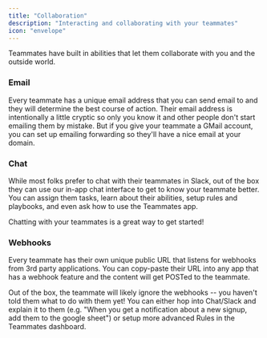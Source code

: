 ```yaml
---
title: "Collaboration"
description: "Interacting and collaborating with your teammates"
icon: "envelope"
---
```


Teammates have built in abilities that let them collaborate with you and the outside world.

### Email

Every teammate has a unique email address that you can send email to and they will determine the best course of action. Their email address is intentionally a little cryptic so only you know it and other people don't start emailing them by mistake. But if you give your teammate a GMail account, you can set up emailing forwarding so they'll have a nice email at your domain.

### Chat

While most folks prefer to chat with their teammates in Slack, out of the box they can use our in-app chat interface to get to know your teammate better. You can assign them tasks, learn about their abilities, setup rules and playbooks, and even ask how to use the Teammates app.

Chatting with your teammates is a great way to get started\!

### Webhooks

Every teammate has their own unique public URL that listens for webhooks from 3rd party applications. You can copy-paste their URL into any app that has a webhook feature and the content will get POSTed to the teammate.

Out of the box, the teammate will likely ignore the webhooks -- you haven't told them what to do with them yet\! You can either hop into Chat/Slack and explain it to them (e.g. "When you get a notification about a new signup, add them to the google sheet") or setup more advanced Rules in the Teammates dashboard.